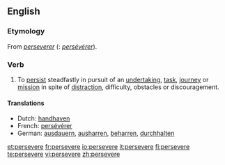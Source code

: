==English==

===Etymology===
From {{OF.}} ''[[perseverer]]'' ({{Fr.}}: ''[[persévérer]]'').

===Verb===
{{en-verb|persever|ing}}

# To [[persist]] steadfastly in pursuit of an [[undertaking]], [[task]], [[journey]] or [[mission]] in spite of [[distract]]ion, difficulty, obstacles or discouragement.

====Translations====
{{trans-top|To persist steadfastly}}
*Dutch: [[handhaven]]
*French: [[persévérer]]
*German: [[ausdauern]], [[ausharren]], [[beharren]], [[durchhalten]]
{{trans-mid}}
{{trans-bottom}}

[[et:persevere]]
[[fr:persevere]]
[[io:persevere]]
[[it:persevere]]
[[fi:persevere]]
[[te:persevere]]
[[vi:persevere]]
[[zh:persevere]]